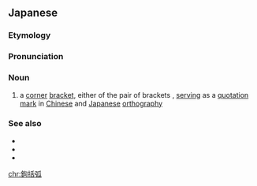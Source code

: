 ==Japanese==
{{DEFAULTSORT:かぎかっこ}}
{{ja-kanjitab|yomi=y|かぎ|かつ|k2=かっ|こ}}
{{wikipedia|lang=ja|括弧#.E9.89.A4.E6.8B.AC.E5.BC.A7.E3.80.8C.E3.80.8D|括弧#種類#鉤括弧「」}}

===Etymology===
{{compound|ja|鉤|括弧|tr1=kagi|t1=[[hook]]|tr2=kakko|t2=[[bracket]]}}

===Pronunciation===
{{ja-pron|acc=3|y=y|かぎがっこ}}

===Noun===
{{ja-noun|かぎかっこ|hhira=かぎくわつこ}}

# a [[corner]] [[bracket]], either of the pair of brackets {{lang|ja|「」}}, [[serving]] as a [[quotation mark]] in [[Chinese]] and [[Japanese]] [[orthography]]

===See also===
* {{ja-l|「}}{{ja-l|」}}
* {{ja-l|｢}}{{ja-l|｣}}
* {{ja-l|『}}{{ja-l|』}}

{{topics|ja|Punctuation marks}}

[[chr:鉤括弧]]